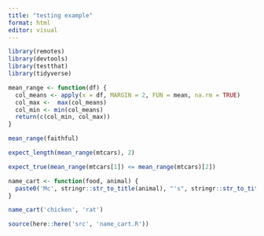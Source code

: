 ```yaml
---
title: "testing example"
format: html
editor: visual
---
```


```r
library(remotes)
library(devtools)
library(testthat)
library(tidyverse)
```

```r
mean_range <- function(df) {
  col_means <- apply(x = df, MARGIN = 2, FUN = mean, na.rm = TRUE)
  col_max <-  max(col_means)
  col_min <- min(col_means)
  return(c(col_min, col_max))
}
```

```r
mean_range(faithful)
```

```r
expect_length(mean_range(mtcars), 2)
```

```r
expect_true(mean_range(mtcars[1]) <= mean_range(mtcars)[2])
```

```r
name_cart <- function(food, animal) {
  paste0('Mc', stringr::str_to_title(animal), "'s", stringr::str_to_title(food), 'Mart')
}
```

```r
name_cart('chicken', 'rat')
```

```r
source(here::here('src', 'name_cart.R'))
```
